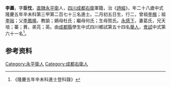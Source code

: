 {{明清人物信息框
| 姓名 = 李藎
| 原名 =
| 圖片名稱= 
| 圖片大小 =
| 圖片說明 = 
| 最高職務 =
| 國家 = 大明 
| 爵位 =
| 籍貫 = [[直隸|直隸]][[永平衛|永平衛]]人
| 族裔 = 
| 字號 = 
| 諡號 =
| 出生日期 = 二月初五日
| 出生地點 =
| 逝世日期 = 卒年不詳 
| 逝世地點 =
| 墓葬 =
| 配偶 = 葛氏
| 親屬 = 曾祖[[李楫|李楫]]，祖[[李裕|李裕]]，父[[李鳳鳴|李鳳鳴]]，嫡母杜氏；繼母何氏；生母賀氏
| 出身 =
* 隆慶五年辛未科同進士出身
| 經歷 =
| 著作 = 
}}
'''李藎'''{{BD|1544年||？年||}}，字'''臣忱'''，[[直隸|直隸]][[永平衛|永平衛]]人，[[四川|四川]][[成都右衛|成都右衛]]軍籍，治《[[詩經|詩經]]》，年二十八歲中式隆慶五年辛未科第三甲第二百七十三名進士。二月初五日生，行二，曾祖[[李楫|李楫]]；祖[[李裕|李裕]]；父[[李鳳鳴|李鳳鳴]]，教諭；嫡母杜氏；繼母何氏；生母賀氏。[[永感下|永感下]]，妻葛氏，兄天培；蓁；蕡，弟芫；英。由[[成都縣|成都縣]]學生中式四川鄉試第五十四名[[舉人|舉人]]，[[會試|會試]]中式第六十一名<ref>《隆慶五年辛未科進士登科錄》</ref>。

== 参考资料 ==
{{reflist}}

{{隆慶五年辛未科殿试金榜}}

{{Authority control}}

{{DEFAULTSORT:}}
[[Category:永平衛人|Category:永平衛人]]
[[Category:成都右衛人|Category:成都右衛人]]


{{明朝人物小作品}}